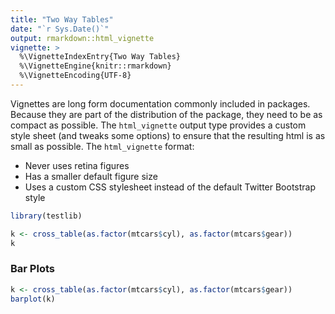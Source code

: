 ```yaml
---
title: "Two Way Tables"
date: "`r Sys.Date()`"
output: rmarkdown::html_vignette
vignette: >
  %\VignetteIndexEntry{Two Way Tables}
  %\VignetteEngine{knitr::rmarkdown}
  %\VignetteEncoding{UTF-8}
---
```


Vignettes are long form documentation commonly included in packages. Because they are part of the distribution of the package, they need to be as compact as possible. The `html_vignette` output type provides a custom style sheet (and tweaks some options) to ensure that the resulting html is as small as possible. The `html_vignette` format:

- Never uses retina figures
- Has a smaller default figure size
- Uses a custom CSS stylesheet instead of the default Twitter Bootstrap style

```r
library(testlib)
```

```r
k <- cross_table(as.factor(mtcars$cyl), as.factor(mtcars$gear))
k
```


### Bar Plots

```r
k <- cross_table(as.factor(mtcars$cyl), as.factor(mtcars$gear))
barplot(k)
```


